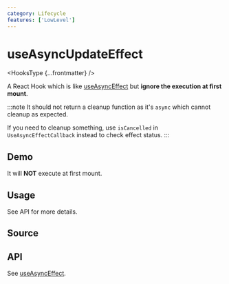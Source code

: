 ```yaml
---
category: Lifecycle
features: ['LowLevel']
---
```


# useAsyncUpdateEffect


<HooksType {...frontmatter} />

A React Hook which is like [useAsyncEffect](/reference/use-async-effect) but **ignore the execution at first mount**.

:::note
It should not return a cleanup function as it's `async` which cannot cleanup as expected.

If you need to cleanup something, use `isCancelled` in `UseAsyncEffectCallback` instead to check effect status.
:::

## Demo

It will **NOT** execute at first mount.


<App />

## Usage

See API for more details.

## Source


<Source />

## API

See [useAsyncEffect](/reference/use-async-effect/#api).
